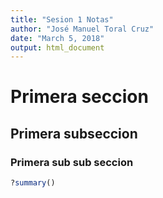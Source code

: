 ```yaml
---
title: "Sesion 1 Notas"
author: "José Manuel Toral Cruz"
date: "March 5, 2018"
output: html_document
---
```


# Primera seccion

## Primera subseccion

### Primera sub sub seccion

```r
?summary()
```


